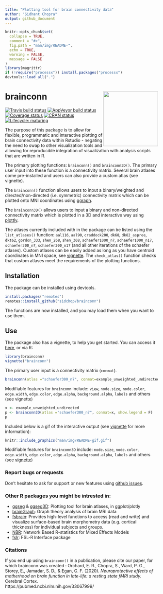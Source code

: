 ```yaml
---
title: "Plotting tool for brain connectivity data"
author: "Sidhant Chopra"
output: github_document
---
```


```r
knitr::opts_chunk$set(
  collapse = TRUE,
  comment = "#>",
  fig.path = "man/img/README-",
  echo = TRUE,
  warning = FALSE,
  message = FALSE
)
library(magrittr)
if (!require("processx")) install.packages("processx")
devtools::load_all(".")
```


# brainconn <img src="man/img/logo.png" align="right" alt="" width="180" />  

<!-- badges: start -->
[![Travis build status](https://travis-ci.com/LCBC-UiO/ggseg.svg?branch=master)](https://travis-ci.com/sidchop/brainconn)
[![AppVeyor build status](https://ci.appveyor.com/api/projects/status/github/LCBC-UiO/ggseg?branch=master&svg=true)](https://ci.appveyor.com/project/sidchop/brainconn)
[![Coverage status](https://codecov.io/gh/sidchop/brainconn/branch/master/graph/badge.svg)](https://codecov.io/gh/sidchop/brainconn)
[![CRAN status](https://www.r-pkg.org/badges/version/brainconn)](https://CRAN.R-project.org/package=brainconn)
[![Lifecycle: maturing](https://img.shields.io/badge/lifecycle-maturing-blue.svg)](https://www.tidyverse.org/lifecycle/#maturing)
<!-- badges: end -->


The purpose of this package is to allow for flexible, programmatic and interactive plotting of brain connectivity data within Rstudio - negating the need to swap to other visualization tools and allowing for reproducible integration of visualization with analysis scripts that are written in R. 

The primary plotting functions: `brainconn()` and `brainconn3D()`. The primary user input into these function is a connectivity matrix. Several brain atlases come pre-installed and users can also provide a custom atlas (see vignette).

The `brainconn()` function allows users to input a binary/weighted and directed/non-directed (i.e. symmetric) connectivity matrix which can be plotted onto MNI coordinates using [ggraph](https://github.com/ggraph).

The `brainconn3D()` allows users to input a binary and non-directed connectivity matrix which is plotted in a 3D and interactive way using [plottly](https://github.com/plotly).

The atlases currently included with in the package can be listed using the `list_atlases()` function: `aal116`, `aal90`, `craddock200`, `dk68`, `dk82_aspree`, `dkt62`, `gordon_333`, `shen_268`, `shen_368`, `schaefer1000_n7`, `schaefer1000_n17`, `schaefer300_n7`, `schaefer300_n17` (and all other iterations of the schaefer atlases). Custom atlases can be easily added as long as you have centroid coordinates in MNI space, see [vignette](https://sidchop.github.io/brainconn/articles/brainconn.html). The `check_atlas()` function checks that custom atlases meet the requirements of the plotting functions. 

## Installation
The package can be installed using devtools.

```r
install.packages("remotes")
remotes::install_github("sidchop/brainconn")
```

The functions are now installed, and you may load them when you want to use them.

## Use
The package also has a vignette, to help you get started. You can access it [here](https://sidchop.github.io/brainconn/articles/brainconn.html), or via R:

```r
library(brainconn)
vignette("brainconn")
```

The primary user input is a connectivity matrix (`conmat`). 

```r
brainconn(atlas ="schaefer300_n7", conmat=example_unweighted_undirected, view="ortho")
```

Modifiable features for `brainconn` include: `view`, `node.size`, `node.color`, `edge.width`, `edge.color`, `edge.alpha`, `background.alpha`, `labels` and others (see vignette)


```r
x <- example_unweighted_undirected
p <- brainconn3D(atlas ="schaefer300_n7", conmat=x, show.legend = F)
p
```

Included below is a gif of the interactive output (see [vignette](https://sidchop.github.io/brainconn/articles/brainconn.html) for more information): 

```r
knitr::include_graphics("man/img/README-gif.gif")
```

Modifiable features for `brainconn3D` include: `node.size`, `node.color`, `edge.width`, `edge.color`, `adge.alpha`, `background.alpha`, `labels` and others (see [vignette](https://sidchop.github.io/brainconn/articles/brainconn.html))


### Report bugs or requests  
Don't hesitate to ask for support or new features using [github issues](https://github.com/sidchop/brainconn).

### Other R packages you might be intrested in:
* [ggseg](https://github.com/LCBC-UiO/ggseg) & [ggseg3D](https://github.com/LCBC-UiO/ggseg3d): Plotting tool for brain atlases, in ggplot/plotly
* [brainGraph](https://github.com/cwatson/brainGraph): Graph theory analysis of brain MRI data
* [fsbrain](https://github.com/dfsp-spirit/fsbrain): Provides high-level functions to access (read and write) and visualize surface-based brain morphometry data (e.g. cortical thickness) for individual subjects and groups.
* [NBR](https://github.com/zchuri/NBR/): Network Based R-statistics for Mixed Effects Models
* [fslr](https://github.com/muschellij2/fslr): FSL-R Interface package

### Citations
If you end up using `brainconn()` in a publication, please cite our paper, for which brainconn was created : Orchard, E. R., Chopra, S., Ward, P. G., Storey, E., Jamadar, S. D., & Egan, G. F. (2020). *Neuroprotective effects of motherhood on brain function in late-life: a resting state fMRI study.* Cerebral Cortex. \
https://pubmed.ncbi.nlm.nih.gov/33067999/




